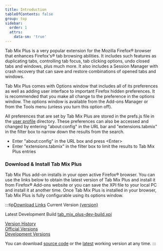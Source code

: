 ```yaml
---
title: Introduction
tableOfContents: false
group: top
sidebar:
  order: 1
  attrs:
    data-sm: 'true'
---
```



Tab Mix Plus is a very popular extension for the Mozilla Firefox&reg; browser that enhances
Firefox's&reg; tab browsing abilities. It includes such features as duplicating tabs, controlling
tab focus, tab clicking options, undo closed tabs and windows, plus much more. It also includes a
Session Manager with crash recovery that can save and restore combinations of opened tabs and
windows.

Tab Mix Plus comes with Options window that includes all of its preferences as well as adding user
interface to important Firefox hidden preferences. It is recommended that you make all change to the
preference in the options window. The options window is available from the Add-ons Manager or from
the Tools menu (unless you turn this option off).

All preferences that are set by Tab Mix Plus are stored in the prefs.js file in the
[user profile](https://support.mozilla.org/en-US/kb/profiles-where-firefox-stores-user-data)
directory. These preferences can also be accessed and changed by entering "about\:config" in the URL
bar and "extensions.tabmix" in the filter box to narrow down the results from the search.

- Enter "about\:config" in the URL box and press &lt;Enter&gt;
- Enter "extensions.tabmix" in the filter box to limit the results to Tab Mix Plus entries

### Download & Install Tab Mix Plus

Tab Mix Plus add-on installs in your open active Firefox&reg; browser. You can use the links below
to obtain the latest version of Tab Mix Plus and install it from Firefox&reg; Add-ons website or you
can save the XPI file to your local PC and install it at another time. Once Tab Mix Plus is
installed in your browser, Tab Mix Plus is fully configurable using its options window.

:::tip[Download Links]
Current Version [<span>{version}</span>][releases] <br/>

<span class="flex flex-wrap gap-2 leading-5">
  Latest Development Build
  <a href={devbuildpath} target="_blank">
    tab_mix_plus-dev-build.xpi
  </a>
</span>

<u>Version History</u> <br />
[Official Versions][releases] <br />
[Development Versions][releases]

You can download [source code](https://github.com/onemen/TabMixPlus) or the [latest][releases]
working version at any time.
:::

[releases]: https://github.com/onemen/TabMixPlus/releases/
[Download Links]: #

